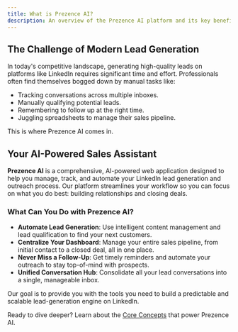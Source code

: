 ```yaml
---
title: What is Prezence AI?
description: An overview of the Prezence AI platform and its key benefits.
---
```


## The Challenge of Modern Lead Generation

In today's competitive landscape, generating high-quality leads on platforms like LinkedIn requires significant time and effort. Professionals often find themselves bogged down by manual tasks like:

- Tracking conversations across multiple inboxes.
- Manually qualifying potential leads.
- Remembering to follow up at the right time.
- Juggling spreadsheets to manage their sales pipeline.

This is where Prezence AI comes in.

## Your AI-Powered Sales Assistant

**Prezence AI** is a comprehensive, AI-powered web application designed to help you manage, track, and automate your LinkedIn lead generation and outreach process. Our platform streamlines your workflow so you can focus on what you do best: building relationships and closing deals.

### What Can You Do with Prezence AI?

- **Automate Lead Generation**: Use intelligent content management and lead qualification to find your next customers.
- **Centralize Your Dashboard**: Manage your entire sales pipeline, from initial contact to a closed deal, all in one place.
- **Never Miss a Follow-Up**: Get timely reminders and automate your outreach to stay top-of-mind with prospects.
- **Unified Conversation Hub**: Consolidate all your lead conversations into a single, manageable inbox.

Our goal is to provide you with the tools you need to build a predictable and scalable lead-generation engine on LinkedIn.

Ready to dive deeper? Learn about the [Core Concepts](/introduction/core-concepts) that power Prezence AI.
